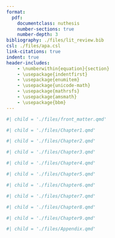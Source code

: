 ```yaml
---
format: 
  pdf:
    documentclass: nuthesis
    number-sections: true
    number-depth: 3
bibliography: ./files/lit_review.bib
csl: ./files/apa.csl 
link-citations: true  
indent: true
header-includes: 
    - \numberwithin{equation}{section}
    - \usepackage{indentfirst}
    - \usepackage{enumitem}
    - \usepackage{unicode-math}
    - \usepackage{mathrsfs}
    - \usepackage{amsmath}
    - \usepackage{bbm}
---
```


<!-- Front matter: title page, abstract, acknowledgements, table of contents,... -->
```r
#| child = './files/front_matter.qmd'
``` 

<!-- Dissertation body -->
```r
#| child = './files/Chapter1.qmd'
```

```r
#| child = './files/Chapter2.qmd'
```

```r
#| child = './files/Chapter3.qmd'
```

```r
#| child = './files/Chapter4.qmd'
```

```r
#| child = './files/Chapter5.qmd'
```

```r
#| child = './files/Chapter6.qmd'
```

```r
#| child = './files/Chapter7.qmd'
```

```r
#| child = './files/Chapter8.qmd'
```

```r
#| child = './files/Chapter9.qmd'
```

\clearpage

<!-- References -->
\chapter*{References} 

<!-- Appendix -->
```r
#| child = './files/Appendix.qmd'
```



